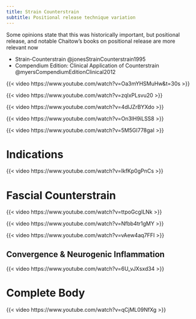 ```yaml
---
title: Strain Counterstrain
subtitle: Positional release technique variation
---
```


::: {.callout-note}

Some opinions state that this was historically important, but positional release, and notable Chaitow's books on positional release are more relevant now

:::


::: {.callout title="To read"}

- Strain-Counterstrain @jonesStrainCounterstrain1995
- Compendium Edition: Clinical Application of Counterstrain @myersCompendiumEditionClinical2012
:::


{{< video https://www.youtube.com/watch?v=Oa3mYHSMuHw&t=30s >}}

{{< video https://www.youtube.com/watch?v=zqlxPLsvu20 >}}

{{< video https://www.youtube.com/watch?v=4dlJZrBYXdo >}}

{{< video https://www.youtube.com/watch?v=On3lH9iLSS8 >}}

{{< video https://www.youtube.com/watch?v=5M5GI778gaI >}}

# Indications

{{< video https://www.youtube.com/watch?v=IkfKp0gPnCs >}}

# Fascial Counterstrain

{{< video https://www.youtube.com/watch?v=ttpoGcgILNk >}}

{{< video https://www.youtube.com/watch?v=Nfbb4tr1gMY >}}

{{< video https://www.youtube.com/watch?v=vAew4aq7FFI >}}

## Convergence & Neurogenic Inflammation

{{< video https://www.youtube.com/watch?v=6U_vJXsxd34 >}}

# Complete Body

{{< video https://www.youtube.com/watch?v=qCjML09NfXg >}}


